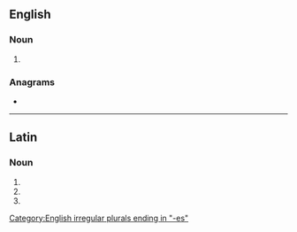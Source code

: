 {{also|tmèses}}
==English==

===Noun===
{{head|en|noun form}}

# {{plural of|en|tmesis}}

===Anagrams===
* {{anagrams|en|a=eemsst|messet|seem'st|steems|stemes|temses}}

[[Category:English irregular plurals ending in "-es"]]

----

==Latin==

===Noun===
{{la-noun-form|tmēsēs}}

# {{inflection of|la|tmēsis||nom|p}}
# {{inflection of|la|tmēsis||acc|p}}
# {{inflection of|la|tmēsis||voc|p}}